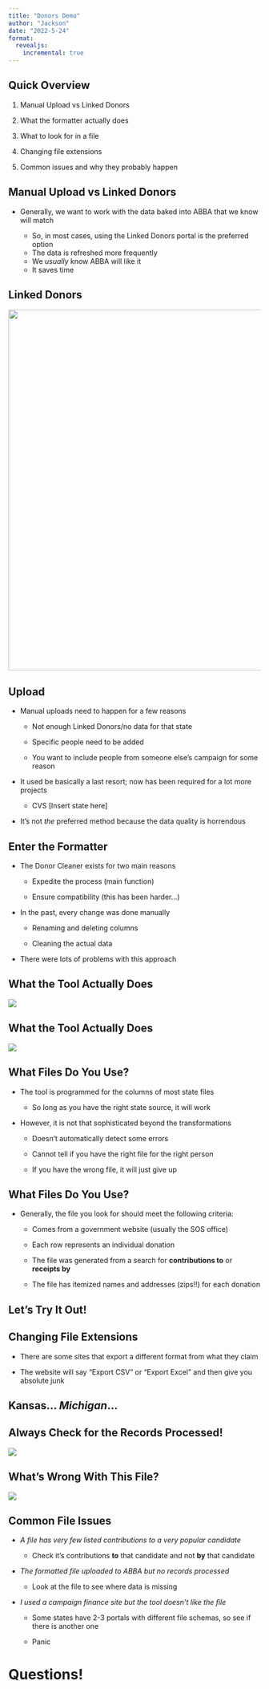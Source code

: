 ```yaml
---
title: "Donors Demo"
author: "Jackson"
date: "2022-5-24"
format:
  revealjs:
    incremental: true
---
```


## Quick Overview

<div>

::: nonincremental
1.  Manual Upload vs Linked Donors

2.  What the formatter actually does

3.  What to look for in a file

4.  Changing file extensions

5.  Common issues and why they probably happen
:::

</div>

## Manual Upload vs Linked Donors

-   Generally, we want to work with the data baked into ABBA that we know will match

    ::: incremental
    -   So, in most cases, using the Linked Donors portal is the preferred option
    -   The data is refreshed more frequently
    -   We *usually* know ABBA will like it
    -   It saves time
    :::

## Linked Donors

![](images/linked_demo-02.png){fig-align="center" width="720"}

## Upload

-   Manual uploads need to happen for a few reasons

    -   Not enough Linked Donors/no data for that state

    -   Specific people need to be added

    -   You want to include people from someone else's campaign for some reason

-   It used be basically a last resort; now has been required for a lot more projects

    -   CVS \[Insert state here\]

-   It's not *the* preferred method because the data quality is horrendous

## Enter the Formatter

-   The Donor Cleaner exists for two main reasons

    -   Expedite the process (main function)

    -   Ensure compatibility (this has been harder...)

-   In the past, every change was done manually

    -   Renaming and deleting columns

    -   Cleaning the actual data

-   There were lots of problems with this approach

## What the Tool Actually Does

![](images/florida_example.png)

## What the Tool Actually Does

![](images/formatted.png){fig-align="center"}

## What Files Do You Use?

-   The tool is programmed for the columns of most state files

    -   So long as you have the right state source, it will work

-   However, it is not that sophisticated beyond the transformations

    -   Doesn't automatically detect some errors

    -   Cannot tell if you have the right file for the right person

    -   If you have the wrong file, it will just give up

## What Files Do You Use?

-   Generally, the file you look for should meet the following criteria:

    -   Comes from a government website (usually the SOS office)

    -   Each row represents an individual donation

    -   The file was generated from a search for **contributions to** or **receipts by**

    -   The file has itemized names and addresses (zips!!) for each donation

## Let's Try It Out!

## Changing File Extensions

-   There are some sites that export a different format from what they claim

-   The website will say "Export CSV" or "Export Excel" and then give you absolute junk

## Kansas... *Michigan*...

## Always Check for the Records Processed!

![](images/no_processed.png){fig-align="center"}

## What's Wrong With This File?

![](images/joseph_manchin.png){fig-align="center"}

## Common File Issues

-   *A file has very few listed contributions to a very popular candidate*

    -   Check it's contributions **to** that candidate and not **by** that candidate

-   *The formatted file uploaded to ABBA but no records processed*

    -   Look at the file to see where data is missing

-   *I used a campaign finance site but the tool doesn't like the file*

    -   Some states have 2-3 portals with different file schemas, so see if there is another one

    -   Panic

# Questions!
